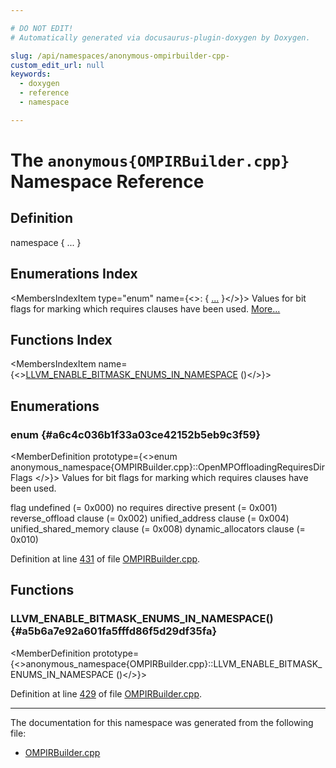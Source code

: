 ```yaml
---

# DO NOT EDIT!
# Automatically generated via docusaurus-plugin-doxygen by Doxygen.

slug: /api/namespaces/anonymous-ompirbuilder-cpp-
custom_edit_url: null
keywords:
  - doxygen
  - reference
  - namespace

---
```





# The `anonymous{OMPIRBuilder.cpp}` Namespace Reference

<DoxygenPage pluginConfig={pluginConfig}>



## Definition

<CodeBlock>namespace &#123; ... &#125;</CodeBlock>

## Enumerations Index

<MembersIndex>

<MembersIndexItem
  type="enum"
  name={<>:  &#123; <a href="#a6c4c036b1f33a03ce42152b5eb9c3f59">...</a> &#125;</>}>
Values for bit flags for marking which requires clauses have been used. <a href="#a6c4c036b1f33a03ce42152b5eb9c3f59">More...</a>
</MembersIndexItem>

</MembersIndex>

## Functions Index

<MembersIndex>

<MembersIndexItem
  name={<><a href="#a5b6a7e92a601fa5fffd86f5d29df35fa">LLVM&#95;ENABLE&#95;BITMASK&#95;ENUMS&#95;IN&#95;NAMESPACE</a> ()</>}>
</MembersIndexItem>

</MembersIndex>


<SectionDefinition>

## Enumerations

### enum  {#a6c4c036b1f33a03ce42152b5eb9c3f59}

<MemberDefinition
  prototype={<>enum anonymous_namespace&#123;OMPIRBuilder.cpp&#125;::OpenMPOffloadingRequiresDirFlags </>}>
Values for bit flags for marking which requires clauses have been used.

<EnumerationList title="Enumeration values">

<Link id="a6c4c036b1f33a03ce42152b5eb9c3f59a7972c62027157095f27334a175046ec8" />
<EnumerationListItem name="OMP_REQ_UNDEFINED">
flag undefined (= 0x000)
</EnumerationListItem>

<Link id="a6c4c036b1f33a03ce42152b5eb9c3f59a133a116519cf4d083bd62fe903222233" />
<EnumerationListItem name="OMP_REQ_NONE">
no requires directive present (= 0x001)
</EnumerationListItem>

<Link id="a6c4c036b1f33a03ce42152b5eb9c3f59a9fc383d39ee53daf5acd732e83f612ac" />
<EnumerationListItem name="OMP_REQ_REVERSE_OFFLOAD">
reverse&#95;offload clause (= 0x002)
</EnumerationListItem>

<Link id="a6c4c036b1f33a03ce42152b5eb9c3f59adea434f369cc7e932a9a8a6794cf4d30" />
<EnumerationListItem name="OMP_REQ_UNIFIED_ADDRESS">
unified&#95;address clause (= 0x004)
</EnumerationListItem>

<Link id="a6c4c036b1f33a03ce42152b5eb9c3f59a181e4e34f98a2ff557a47da8eba82652" />
<EnumerationListItem name="OMP_REQ_UNIFIED_SHARED_MEMORY">
unified&#95;shared&#95;memory clause (= 0x008)
</EnumerationListItem>

<Link id="a6c4c036b1f33a03ce42152b5eb9c3f59ae27c8208560d202db5844b7de3667d76" />
<EnumerationListItem name="OMP_REQ_DYNAMIC_ALLOCATORS">
dynamic&#95;allocators clause (= 0x010)
</EnumerationListItem>

</EnumerationList>

Definition at line <a href="/docs/api/files/lib/lib/frontend/lib/frontend/openmp/ompirbuilder-cpp/#l00431">431</a> of file <a href="/docs/api/files/lib/lib/frontend/lib/frontend/openmp/ompirbuilder-cpp">OMPIRBuilder.cpp</a>.
</MemberDefinition>

</SectionDefinition>

<SectionDefinition>

## Functions

### LLVM&#95;ENABLE&#95;BITMASK&#95;ENUMS&#95;IN&#95;NAMESPACE() {#a5b6a7e92a601fa5fffd86f5d29df35fa}

<MemberDefinition
  prototype={<>anonymous&#95;namespace&#123;OMPIRBuilder.cpp&#125;::LLVM&#95;ENABLE&#95;BITMASK&#95;ENUMS&#95;IN&#95;NAMESPACE ()</>}>

Definition at line <a href="/docs/api/files/lib/lib/frontend/lib/frontend/openmp/ompirbuilder-cpp/#l00429">429</a> of file <a href="/docs/api/files/lib/lib/frontend/lib/frontend/openmp/ompirbuilder-cpp">OMPIRBuilder.cpp</a>.
</MemberDefinition>

</SectionDefinition>

<hr/>

The documentation for this namespace was generated from the following file:

<ul>
<li><a href="/docs/api/files/lib/lib/frontend/lib/frontend/openmp/ompirbuilder-cpp">OMPIRBuilder.cpp</a></li>
</ul>

</DoxygenPage>
